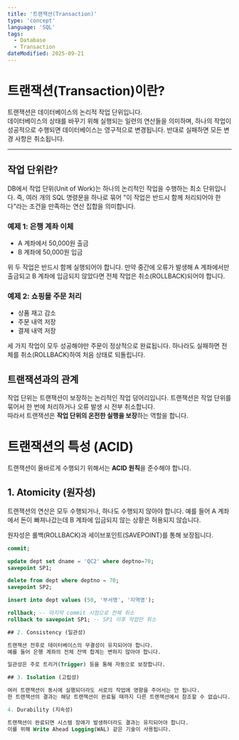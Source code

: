 ```yaml
---
title: '트랜잭션(Transaction)'
type: 'concept'
language: 'SQL'
tags:
  - Database
  - Transaction
dateModified: 2025-09-21
---
```


# 트랜잭션(Transaction)이란?

트랜잭션은 데이터베이스의 논리적 작업 단위입니다.  
데이터베이스의 상태를 바꾸기 위해 실행되는 일련의 연산들을 의미하며, 하나의 작업이 성공적으로 수행되면 데이터베이스는 영구적으로 변경됩니다. 반대로 실패하면 모든 변경 사항은 취소됩니다.

---

## 작업 단위란?

DB에서 작업 단위(Unit of Work)는 하나의 논리적인 작업을 수행하는 최소 단위입니다. 즉, 여러 개의 SQL 명령문을 하나로 묶어 "이 작업은 반드시 함께 처리되어야 한다"라는 조건을 만족하는 연산 집합을 의미합니다.

### 예제 1: 은행 계좌 이체
- A 계좌에서 50,000원 출금  
- B 계좌에 50,000원 입금  

위 두 작업은 반드시 함께 실행되어야 합니다. 만약 중간에 오류가 발생해 A 계좌에서만 출금되고 B 계좌에 입금되지 않았다면 전체 작업은 취소(ROLLBACK)되어야 합니다.

### 예제 2: 쇼핑몰 주문 처리
- 상품 재고 감소  
- 주문 내역 저장  
- 결제 내역 저장  

세 가지 작업이 모두 성공해야만 주문이 정상적으로 완료됩니다. 하나라도 실패하면 전체를 취소(ROLLBACK)하여 처음 상태로 되돌립니다.

## 트랜잭션과의 관계

작업 단위는 트랜잭션이 보장하는 논리적인 작업 덩어리입니다. 트랜잭션은 작업 단위를 묶어서 한 번에 처리하거나 오류 발생 시 전부 취소합니다.  
따라서 트랜잭션은 **작업 단위의 온전한 실행을 보장**하는 역할을 합니다.

# 트랜잭션의 특성 (ACID)

트랜잭션이 올바르게 수행되기 위해서는 **ACID 원칙**을 준수해야 합니다.

## 1. Atomicity (원자성)

트랜잭션의 연산은 모두 수행되거나, 하나도 수행되지 않아야 합니다. 예를 들어 A 계좌에서 돈이 빠져나갔는데 B 계좌에 입금되지 않는 상황은 허용되지 않습니다.

원자성은 롤백(ROLLBACK)과 세이브포인트(SAVEPOINT)를 통해 보장됩니다.

```sql
commit;

update dept set dname = 'QC2' where deptno=70;
savepoint SP1;

delete from dept where deptno = 70;
savepoint SP2;

insert into dept values (50, '부서명', '지역명');

rollback; -- 마지막 commit 시점으로 전체 취소
rollback to savepoint SP1; -- SP1 이후 작업만 취소

## 2. Consistency (일관성)

트랜잭션 전후로 데이터베이스의 무결성이 유지되어야 합니다.
예를 들어 은행 계좌의 전체 잔액 합계는 변하지 않아야 합니다.

일관성은 주로 트리거(Trigger) 등을 통해 자동으로 보장합니다.

## 3. Isolation (고립성)

여러 트랜잭션이 동시에 실행되더라도 서로의 작업에 영향을 주어서는 안 됩니다.
한 트랜잭션의 결과는 해당 트랜잭션이 완료될 때까지 다른 트랜잭션에서 참조할 수 없습니다.

4. Durability (지속성)

트랜잭션이 완료되면 시스템 장애가 발생하더라도 결과는 유지되어야 합니다.
이를 위해 Write Ahead Logging(WAL) 같은 기술이 사용됩니다.